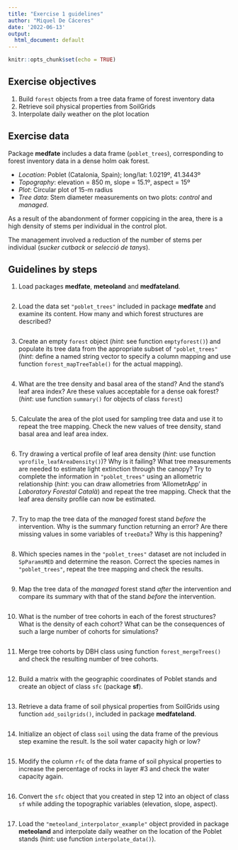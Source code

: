 ```yaml
---
title: "Exercise 1 guidelines"
author: "Miquel De Cáceres"
date: '2022-06-13'
output:
  html_document: default
---
```


```r
knitr::opts_chunk$set(echo = TRUE)
``` 

## Exercise objectives

  1. Build `forest` objects from a tree data frame of forest inventory data
  2. Retrieve soil physical properties from SoilGrids
  3. Interpolate daily weather on the plot location

## Exercise data

Package **medfate** includes a data frame (`poblet_trees`), corresponding to forest inventory data in a dense holm oak forest. 

   + *Location*: Poblet (Catalonia, Spain); long/lat: 1.0219º, 41.3443º
   + *Topography*: elevation = 850 m, slope = 15.1º, aspect = 15º
   + *Plot*: Circular plot of 15-m radius
   + *Tree data*: Stem diameter measurements on two plots: *control* and *managed*. 
   
As a result of the abandonment of former coppicing in the area, there is a high density of stems per individual in the control plot. 

The management involved a reduction of the number of stems per individual (*sucker cutback* or *selecció de tanys*). 


## Guidelines by steps

1. Load packages **medfate**, **meteoland** and **medfateland**.

```r

```

2. Load the data set `"poblet_trees"` included in package **medfate** and examine its content. How many and which forest structures are described?

```r

```

3. Create an empty `forest` object (*hint*: see function `emptyforest()`) and populate its tree data from the appropriate subset of `"poblet_trees"` (*hint*: define a named string vector to specify a column mapping and use function `forest_mapTreeTable()` for the actual mapping).

```r

```

4. What are the tree density and  basal area of the stand? And the stand's leaf area index? Are these values acceptable for a dense oak forest? (*hint*: use function `summary()` for objects of class `forest`)

```r

```

5. Calculate the area of the plot used for sampling tree data and use it to repeat the tree mapping. Check the new values of tree density, stand basal area and leaf area index.

```r

```

6. Try drawing a vertical profile of leaf area density (*hint*: use function `vprofile_leafAreaDensity()`)? Why is it failing? What tree measurements are needed to estimate light extinction through the canopy? Try to complete the information in `"poblet_trees"` using an allometric relationship (*hint*: you can draw allometries from 'AllometrApp' in *Laboratory Forestal Català*) and repeat the tree mapping. Check that the leaf area density profile can now be estimated.

```r

```

7. Try to map the tree data of the *managed* forest stand *before* the intervention. Why is the summary function returning an error? Are there missing values in some variables of `treeData`? Why is this happening?

```r

```

8. Which species names in the `"poblet_trees"` dataset are not included in `SpParamsMED` and determine the reason. Correct the species names in `"poblet_trees"`, repeat the tree mapping and check the results.

```r

```

9. Map the tree data of the *managed* forest stand *after* the intervention and compare its summary with that of the stand *before* the intervention.

```r

```

10. What is the number of tree cohorts in each of the forest structures? What is the density of each cohort? What can be the consequences of such a large number of cohorts for simulations? 

```r

```

11. Merge tree cohorts by DBH class using function `forest_mergeTrees()` and check the resulting number of tree cohorts.

```r

```

12. Build a matrix with the geographic coordinates of Poblet stands and create an object of class `sfc` (package **sf**).

```r

```

13. Retrieve a data frame of soil physical properties from SoilGrids using function `add_soilgrids()`, included in package **medfateland**.

```r

```

14. Initialize an object of class `soil` using the data frame of the previous step examine the result. Is the soil water capacity high or low?

```r

```

15. Modify the column `rfc` of the data frame of soil physical properties to increase the percentage of rocks in layer #3 and check the water capacity again.

```r

```

16. Convert the `sfc` object that you created in step 12 into an object of class `sf` while adding the topographic variables (elevation, slope, aspect).

```r

```

17. Load the `"meteoland_interpolator_example"` object provided in package **meteoland** and interpolate daily weather on the location of the Poblet stands (hint: use function `interpolate_data()`).

```r

```

